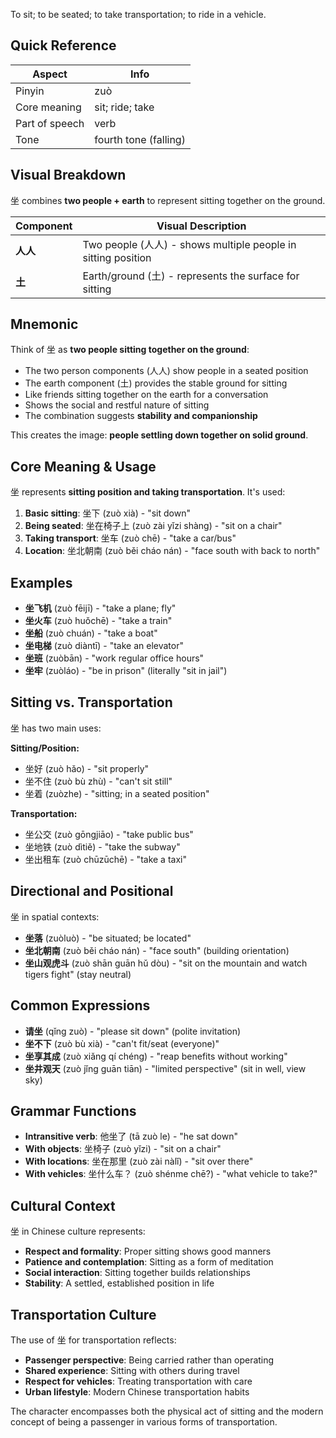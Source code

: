 To sit; to be seated; to take transportation; to ride in a vehicle.

## Quick Reference

| Aspect         | Info                  |
| -------------- | --------------------- |
| Pinyin         | zuò                   |
| Core meaning   | sit; ride; take       |
| Part of speech | verb                  |
| Tone           | fourth tone (falling) |

## Visual Breakdown

坐 combines **two people + earth** to represent sitting together on the ground.

| Component | Visual Description                                            |
| --------- | ------------------------------------------------------------- |
| **人人**  | Two people (人人) - shows multiple people in sitting position |
| **土**    | Earth/ground (土) - represents the surface for sitting        |

## Mnemonic

Think of 坐 as **two people sitting together on the ground**:

- The two person components (人人) show people in a seated position
- The earth component (土) provides the stable ground for sitting
- Like friends sitting together on the earth for a conversation
- Shows the social and restful nature of sitting
- The combination suggests **stability and companionship**

This creates the image: **people settling down together on solid ground**.

## Core Meaning & Usage

坐 represents **sitting position and taking transportation**. It's used:

1. **Basic sitting**: 坐下 (zuò xià) - "sit down"
2. **Being seated**: 坐在椅子上 (zuò zài yǐzi shàng) - "sit on a chair"
3. **Taking transport**: 坐车 (zuò chē) - "take a car/bus"
4. **Location**: 坐北朝南 (zuò běi cháo nán) - "face south with back to north"

## Examples

- **坐飞机** (zuò fēijī) - "take a plane; fly"
- **坐火车** (zuò huǒchē) - "take a train"
- **坐船** (zuò chuán) - "take a boat"
- **坐电梯** (zuò diàntī) - "take an elevator"
- **坐班** (zuòbān) - "work regular office hours"
- **坐牢** (zuòláo) - "be in prison" (literally "sit in jail")

## Sitting vs. Transportation

坐 has two main uses:

**Sitting/Position:**

- 坐好 (zuò hǎo) - "sit properly"
- 坐不住 (zuò bù zhù) - "can't sit still"
- 坐着 (zuòzhe) - "sitting; in a seated position"

**Transportation:**

- 坐公交 (zuò gōngjiāo) - "take public bus"
- 坐地铁 (zuò dìtiě) - "take the subway"
- 坐出租车 (zuò chūzūchē) - "take a taxi"

## Directional and Positional

坐 in spatial contexts:

- **坐落** (zuòluò) - "be situated; be located"
- **坐北朝南** (zuò běi cháo nán) - "face south" (building orientation)
- **坐山观虎斗** (zuò shān guān hǔ dòu) - "sit on the mountain and watch tigers fight" (stay
  neutral)

## Common Expressions

- **请坐** (qǐng zuò) - "please sit down" (polite invitation)
- **坐不下** (zuò bù xià) - "can't fit/seat (everyone)"
- **坐享其成** (zuò xiǎng qí chéng) - "reap benefits without working"
- **坐井观天** (zuò jǐng guān tiān) - "limited perspective" (sit in well, view sky)

## Grammar Functions

- **Intransitive verb**: 他坐了 (tā zuò le) - "he sat down"
- **With objects**: 坐椅子 (zuò yǐzi) - "sit on a chair"
- **With locations**: 坐在那里 (zuò zài nàlǐ) - "sit over there"
- **With vehicles**: 坐什么车？ (zuò shénme chē?) - "what vehicle to take?"

## Cultural Context

坐 in Chinese culture represents:

- **Respect and formality**: Proper sitting shows good manners
- **Patience and contemplation**: Sitting as a form of meditation
- **Social interaction**: Sitting together builds relationships
- **Stability**: A settled, established position in life

## Transportation Culture

The use of 坐 for transportation reflects:

- **Passenger perspective**: Being carried rather than operating
- **Shared experience**: Sitting with others during travel
- **Respect for vehicles**: Treating transportation with care
- **Urban lifestyle**: Modern Chinese transportation habits

The character encompasses both the physical act of sitting and the modern concept of being a
passenger in various forms of transportation.
